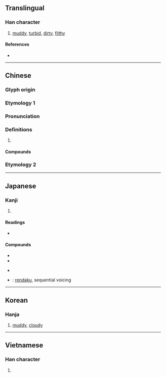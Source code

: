 {{character info/new}}
{{also|浊}}
==Translingual==

===Han character===
{{Han char|rn=85|rad=水|as=13|sn=16|four=36127|canj=EWLI|ids=⿰氵蜀}}

# [[muddy]], [[turbid]], [[dirty]], [[filthy]]

====References====
* {{Han ref|kx=0654.190|dkj=18440|dj=1064.160|hdz=31758.030|uh=6FC1|ud=28609|bh=BF42|bd=48962}}

----

==Chinese==
{{zh-forms|s=浊}}

===Glyph origin===
{{Han etym}}

===Etymology 1===
===Pronunciation===
{{zh-pron
|m=zhuó
|c=zuk6
|mn=qz,tw,xm,zz:ta̍k/qz,tw,xm,zz:cho̍k
|mn_note=ta̍k - vernacular; cho̍k - literary
|mc=y
|oc=y
|cat=
}}

===Definitions===
{{zh-hanzi}}

# {{rfdef|zh}}

====Compounds====
{{zh-der|乳濁液|五濁惡世|凡胎濁骨|十清九濁|惡濁|懸濁液|揚清抑濁|揚清激濁|汙濁|淟濁|混濁|清塵濁水|清渭濁涇|清濁|清濁同流|清聖濁賢|渾濁|溷濁|激濁揚清|濁世|濁母|濁氣|濁水|濁水溪|濁流|濁涇清渭|濁物|濁聲|濁聲母|濁質凡姿|濁酒|濁酒粗食|濁醪|濁音|濁骨凡胎|白濁|稠濁|紛濁|舉世混濁|行濁言清|言清行濁|貪濁有狀}}

===Etymology 2===
{{zh-see|醪|v|{{qualifier|Min Nan}} dirty}}

----

==Japanese==

===Kanji===
{{ja-kanji|grade=c|rs=水13}}

# {{defn|lang=ja|sort=水13}}

====Readings====
* {{ja-readings|goon=[[だく]] (daku)|kanon=[[たく]] (taku)|kanyoon=[[じょく]] (joku)|kun=[[にごる|にご-る]] (nigoru), [[にごす|にご-す]] (nigosu), [[にごり|にご-り]] (nigori)}}

====Compounds====
{{top2}}
* {{ja-r|濁音|だくおん}}
* {{ja-r|濁点|だくてん}}
{{mid2}}
* {{ja-r|半濁点|はんだくてん}}
* {{ja-r|連濁|れんだく}}: [[rendaku]], sequential voicing
{{bottom}}

----

==Korean==

===Hanja===
{{ko-hanja|hangeul=[[탁]]|eumhun=[[흐리다|흐릴]]|rv=tak|mr=t'ak|y=thak|ehrv=heuril|ehmr=hŭril|ehy=hulil}}

# [[muddy]], [[cloudy]]

----

==Vietnamese==

===Han character===
{{vi-hantu|[[trọc]], [[đục]], [[rục]], [[sộc]], [[chọc]], [[trạc]]|rs=水13}}

# {{defn|lang=vi|sort=水13}}